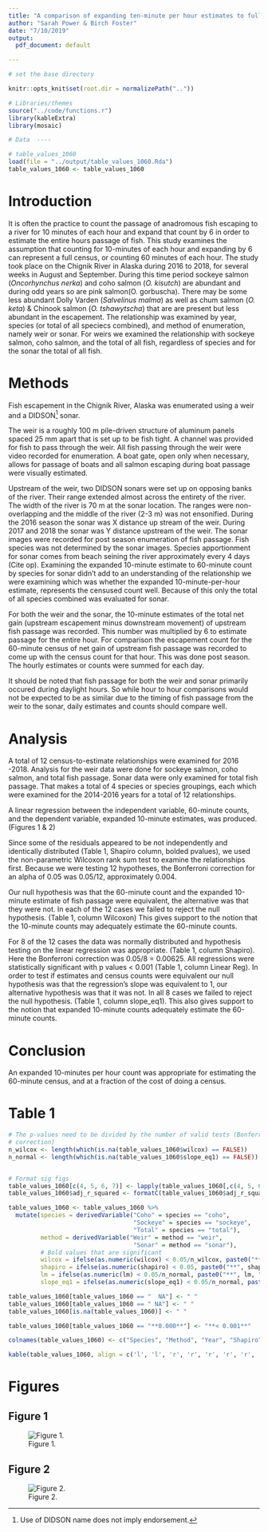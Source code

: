 ```yaml
---
title: "A comparison of expanding ten-minute per hour estimates to full hour counts for salmon passing a weir and sonar."
author: "Sarah Power & Birch Foster"
date: "7/10/2019"
output:
  pdf_document: default

---
```



```r


# set the base directory

knitr::opts_knit$set(root.dir = normalizePath(".."))

# Libraries/themes
source("../code/functions.r")
library(kableExtra)
library(mosaic)

# Data  ----

# table_values_1060
load(file = "../output/table_values_1060.Rda")
table_values_1060 <- table_values_1060

```


# Introduction

It is often the practice to count the passage of anadromous fish escaping to a river for 10 minutes of each hour and expand that count by 6 in order to estimate the entire hours passage of fish. This study examines the assumption that counting for 10-minutes of each hour and expanding by 6 can represent a full census, or counting 60 minutes of each hour.
The study took place on the Chignik River in Alaska during 2016 to 2018, for several weeks in August and September. During this time period sockeye salmon (*Oncorhynchus nerka*) and coho salmon (*O. kisutch*) are abundant and during odd years so are pink salmon(O. gorbuscha). There may be some less abundant Dolly Varden (*Salvelinus malma*) as well as chum salmon (*O. keta*) & Chinook salmon (*O. tshawytscha*) that are are present but less abundant in the escapement. The relationship was examined by year, species (or total of all speciecs combined), and method of enumeration, namely weir or sonar. For weirs we examined the relationship with sockeye salmon, coho salmon, and the total of all fish, regardless of species and for the sonar the total of all fish.

# Methods

Fish escapement in the Chignik River, Alaska was enumerated using a weir and a DIDSON^[Use of DIDSON name does not imply endorsement.] sonar.

The weir is a roughly 100 m pile-driven structure of aluminum panels spaced 25 mm apart that is set up to be fish tight. A channel was provided for fish to pass through the weir. All fish passing through the weir were video recorded for enumeration. A boat gate, open only when necessary, allows for passage of boats and all salmon escaping during boat passage were visually estimated. 

Upstream of the weir, two DIDSON sonars were set up on opposing banks of the river. Their range extended almost across the entirety of the river. The width of the river is 70 m at the sonar location. The ranges were non-overlapping and the middle of the river (2-3 m) was not ensonified. During the 2016 season the sonar was X distance up stream of the weir. During 2017 and 2018 the sonar was Y distance upstream of the weir. The sonar images were recorded for post season enumeration of fish passage. Fish species was not determined by the sonar images. Species apportionment for sonar comes from beach seining the river approximately every 4 days (Cite op). Examining the expanded 10-minute estimate to 60-minute count by species for sonar didn't add to an understanding of the relationship we were examining which was whether the expanded 10-minute-per-hour estimate, represents the censused count well. Because of this only the total of all species combined was evaluated for sonar.

For both the weir and the sonar, the 10-minute estimates of the total net gain (upstream escapement minus downstream movement) of upstream fish passage was recorded. This number was multiplied by 6 to  estimate passage for the entire hour. For comparison the escapement count for the 60-minute census of net gain of upstream fish passage was recorded to come up with the census count for that hour. This was done post season. The hourly estimates or counts were summed for each day.

It should be noted that fish passage for both the weir and sonar primarily occured during daylight hours. So while hour to hour comparisons would not be expected to be as similar due to the timing of fish passage from the weir to the sonar, daily estimates and counts should compare well.

# Analysis

A total of 12 census-to-estimate relationships were examined for 2016 -2018. Analysis for the weir data were done for sockeye salmon, coho salmon, and total fish passage. Sonar data were only examined for total fish passage. That makes a total of 4 species or species groupings, each which were examined for the 2014-2016 years for a total of 12 relationships.

A linear regression between the independent variable, 60-minute counts, and the dependent variable, expanded 10-minute estimates, was produced. (Figures 1 & 2) 

Since some of the residuals appeared to be not independently and identically distributed (Table 1, Shapiro column, bolded pvalues), we used the non-parametric Wilcoxon rank sum test to examine the relationships first. Because we were testing 12 hypotheses, the Bonferroni correction for an alpha of 0.05 was 0.05/12, approximately 0.004.

Our null hypothesis was that the 60-minute count and the expanded 10-minute estimate of fish passage were equivalent, the alternative was that they were not. In each of the 12 cases we failed to reject the null hypothesis. (Table 1, column Wilcoxon) This gives support to the notion that the 10-minute counts may adequately estimate the 60-minute counts.

For 8 of the 12 cases the data was normally distributed and hypothesis testing on the linear regression was appropriate. (Table 1, column Shapiro).  Here the Bonferroni correction was 0.05/8 = 0.00625. All regressions were statistically significant with p values < 0.001 (Table 1, column Linear Reg). In order to test if estimates and census counts were equivalent our null hypothesis was that the regression's slope was equivalent to 1, our alternative hypothesis was that it was not. In all 8 cases we failed to reject the null hypothesis. (Table 1, column slope_eq1). This also gives support to the notion that expanded 10-minute counts adequately estimate the 60-minute counts.

# Conclusion
An expanded 10-minutes per hour count was appropriate for estimating the 60-minute census, and at a fraction of the cost of doing a census. 

# Table 1


```r

# The p-values need to be divided by the number of valid tests (Bonferroni
# correction)
n_wilcox <- length(which(is.na(table_values_1060$wilcox) == FALSE))
n_normal <- length(which(is.na(table_values_1060$slope_eq1) == FALSE))


# Format sig figs
table_values_1060[c(4, 5, 6, 7)] <- lapply(table_values_1060[,c(4, 5, 6, 7)], formatC,  format="f", digits = 3) #add in lm column
table_values_1060$adj_r_squared <- formatC(table_values_1060$adj_r_squared, format="f", digits = 2)

table_values_1060 <- table_values_1060 %>%
  mutate(species = derivedVariable("Coho" = species == "coho",
                                   "Sockeye" = species == "sockeye",
                                   "Total" = species == "total"),
         method = derivedVariable("Weir" = method == "weir",
                                   "Sonar" = method == "sonar"),
         # Bold values that are significant
         wilcox = ifelse(as.numeric(wilcox) < 0.05/n_wilcox, paste0("**", wilcox, "**"), wilcox),
         shapiro = ifelse(as.numeric(shapiro) < 0.05, paste0("**", shapiro, "**"), shapiro),
         lm = ifelse(as.numeric(lm) < 0.05/n_normal, paste0("**", lm, "**"), lm),
         slope_eq1 = ifelse(as.numeric(slope_eq1) < 0.05/n_normal, paste0("**", slope_eq1, "**"), slope_eq1))

table_values_1060[table_values_1060 == "  NA"] <- " "
table_values_1060[table_values_1060 == " NA"] <- " "
table_values_1060[is.na(table_values_1060)] <- " "

table_values_1060[table_values_1060 == "**0.000**"] <- "**< 0.001**"

colnames(table_values_1060) <- c("Species", "Method", "Year", "Shapiro", "Wilcoxon", "Linear Reg", "Slope = 1", "Adj $R^2$")

kable(table_values_1060, align = c('l', 'l', 'r', 'r', 'r', 'r', 'r', 'r'))

```
\pagebreak
# Figures

## Figure 1 
<p>
![Figure 1.](../figures/weirsoockeyecoho1060graphs.png)
</p>


\pagebreak
## Figure 2
<p>
![Figure 2.](../figures/weirsonartotal1060graphs.png)
</p>





